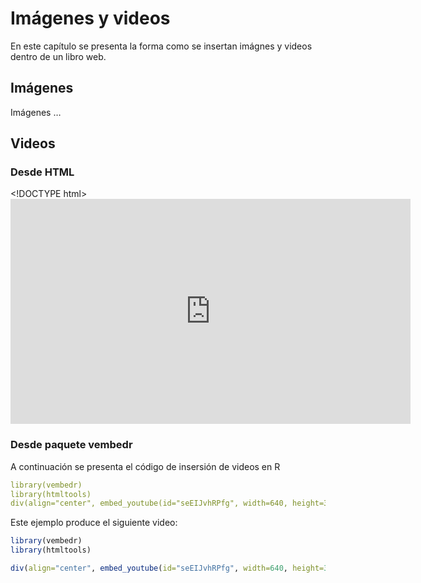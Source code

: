 # Imágenes y videos

En este capítulo se presenta la forma como se insertan imágnes y videos dentro de un libro web.

## Imágenes

Imágenes ...

## Videos


### Desde HTML

<!DOCTYPE html>
<html>
<center>
<iframe width="640" height="360" src="https://www.youtube.com/embed/seEIJvhRPfg?rel=0&amp;controls=0&amp;showinfo=0" frameborder="0" gesture="media" allow="encrypted-media" allowfullscreen></iframe>
</center>
</html>

### Desde paquete vembedr

A continuación se presenta el código de insersión de videos en R

```yaml
library(vembedr)
library(htmltools)
div(align="center", embed_youtube(id="seEIJvhRPfg", width=640, height=360))
```
Este ejemplo produce el siguiente video:

```r
library(vembedr)
library(htmltools)

div(align="center", embed_youtube(id="seEIJvhRPfg", width=640, height=360))

```